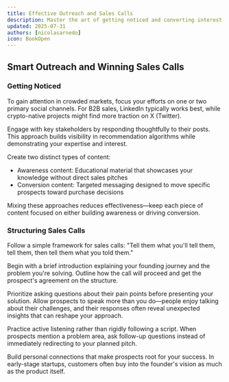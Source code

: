 ```yaml
---
title: Effective Outreach and Sales Calls
description: Master the art of getting noticed and converting interest into partnerships
updated: 2025-07-31
authors: [nicolasarnedo]
icon: BookOpen
---
```


## Smart Outreach and Winning Sales Calls

<YouTube id="3zeYFykqxPs" params="start=0&rel=0&modestbranding=1" />

### Getting Noticed

To gain attention in crowded markets, focus your efforts on one or two primary social channels. For B2B sales, LinkedIn typically works best, while crypto-native projects might find more traction on X (Twitter).

Engage with key stakeholders by responding thoughtfully to their posts. This approach builds visibility in recommendation algorithms while demonstrating your expertise and interest.

Create two distinct types of content:
- Awareness content: Educational material that showcases your knowledge without direct sales pitches
- Conversion content: Targeted messaging designed to move specific prospects toward purchase decisions

Mixing these approaches reduces effectiveness—keep each piece of content focused on either building awareness or driving conversion.

### Structuring Sales Calls

Follow a simple framework for sales calls: "Tell them what you'll tell them, tell them, then tell them what you told them."

Begin with a brief introduction explaining your founding journey and the problem you're solving. Outline how the call will proceed and get the prospect's agreement on the structure.

Prioritize asking questions about their pain points before presenting your solution. Allow prospects to speak more than you do—people enjoy talking about their challenges, and their responses often reveal unexpected insights that can reshape your approach.

Practice active listening rather than rigidly following a script. When prospects mention a problem area, ask follow-up questions instead of immediately redirecting to your planned pitch.

Build personal connections that make prospects root for your success. In early-stage startups, customers often buy into the founder's vision as much as the product itself.